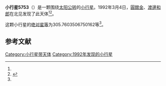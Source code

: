 {{Infobox planet
| bgcolour = #FFFFC0
| name = 5753 Yoshidatadahiko
| symbol = 
| image = 
| caption = 
| discovery = yes
| discovery_ref = 
| discoverer = [[圓舘金|圓舘金]]、[[渡邊和郎|渡邊和郎]]
| discovery_site = [[北见|北见]] 
| discovered = 1992年3月4日
| designations = yes
| mp_name = 
| named_after = 
| alt_names = 1992 EM/ 1959 UL / 1979 OT15 / 1985 DL3
| mp_category = [[主带小行星|主带小行星]]
| orbit_ref = <ref name="a">[http://ssd.jpl.nasa.gov/sbdb.cgi?sstr=5753 5753 Yoshidatadahiko] {{Wayback|url=http://ssd.jpl.nasa.gov/sbdb.cgi?sstr=5753 |date=20210813050944 }}，小行星數據庫瀏覽器（JPL Small-Body Database Browser）－[[美国国家航空航天局|美国国家航空航天局]]喷气推进实验室</ref>
| epoch = 2456400.5 (2013年4月18日更新)
| aphelion = {{convert|2.640392646046336|AU|km|3|abbr=on|lk=out}}
| perihelion = {{convert|1.892636380334433|AU|km|3|abbr=on}}
| semimajor = {{convert|2.266514513190384|AU|km|3|abbr=on}}
| eccentricity = 0.164957308
| period = 1246.338995 [[日|日]]<br />3.41[[儒略年|儒略年]]
| avg_speed = 
| inclination = 8.610419188922677
| asc_node = 327.3513185266787
| mean_anomaly = 
| arg_peri = 305.7603506750162
| satellites = 
| physical_characteristics = yes
| dimensions = 
| mass = 
| density = 
| surface_grav = 
| escape_velocity = 
| sidereal_day = 
| axial_tilt = 
| pole_ecliptic_lat = 
| pole_ecliptic_lon = 
| albedo = 
| temperatures= 
| temp_name1 = 
| mean_temp_1 = 
| max_temp_1 = 
| temp_name2 = 
| max_temp_2 = 
| spectral_type = 
| abs_magnitude = 305.7603506750162
}}

'''小行星5753'''（{{lang-en|5753 Yoshidatadahiko}}）是一颗围绕[[太阳|太阳]][[公转|公转]]的[[小行星|小行星]]。1992年3月4日，[[圓舘金|圓舘金]]、[[渡邊和郎|渡邊和郎]]在北见发现了此天体<ref name="a" /><ref>{{cite news|title=小行星列表|url=http://cfa-www.harvard.edu/iau/lists/NumberedMPs.txt|accessdate=2013-07-08|newspaper=哈佛大学|archive-date=2008-05-17|archive-url=https://web.archive.org/web/20080517010638/http://cfa-www.harvard.edu/iau/lists/NumberedMPs.txt|dead-url=no}}</ref>。

这颗小行星的[[绝对星等|绝对星等]]为305.7603506750162等<ref name="a" />。

==参考文献==
{{reflist}}
{{Minor Planet Number|[[小行星5752|小行星5752]]|[[小行星5754|小行星5754]]}}

{{小天体}}

[[Category:小行星带天体|Category:小行星带天体]]
[[Category:1992年发现的小行星|Category:1992年发现的小行星]]

{{asteroid-stub}}